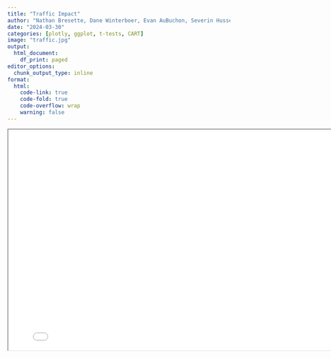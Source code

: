 ```yaml
---
title: "Traffic Impact"
author: "Nathan Bresette, Dane Winterboer, Evan AuBuchon, Severin Hussey"
date: "2024-03-30"
categories: [plotly, ggplot, t-tests, CART]
image: "traffic.jpg"
output:
  html_document:
    df_print: paged
editor_options:
  chunk_output_type: inline
format:
  html:
    code-link: true
    code-fold: true
    code-overflow: wrap
    warning: false
---
```



<iframe 
  width="800" 
  height="500" 
  src="powerpoint.pdf">
</iframe>